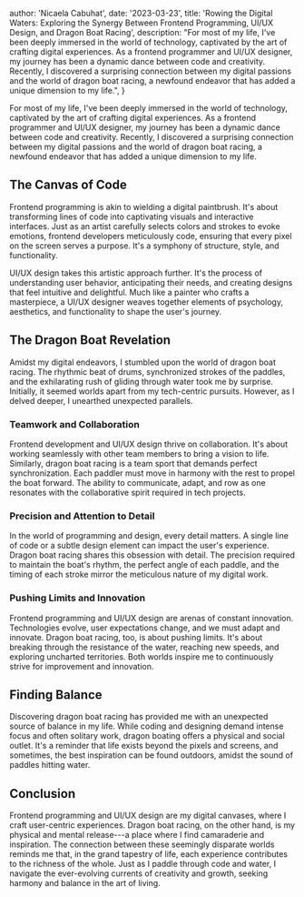 
  author: 'Nicaela Cabuhat',
  date: '2023-03-23',
  title:
    'Rowing the Digital Waters: Exploring the Synergy Between Frontend Programming, UI/UX Design, and Dragon Boat Racing',
  description:
    "For most of my life, I've been deeply immersed in the world of technology, captivated by the art of crafting digital experiences. As a frontend programmer and UI/UX designer, my journey has been a dynamic dance between code and creativity. Recently, I discovered a surprising connection between my digital passions and the world of dragon boat racing, a newfound endeavor that has added a unique dimension to my life.",
}


For most of my life, I've been deeply immersed in the world of technology, captivated by the art of crafting digital experiences. As a frontend programmer and UI/UX designer, my journey has been a dynamic dance between code and creativity. Recently, I discovered a surprising connection between my digital passions and the world of dragon boat racing, a newfound endeavor that has added a unique dimension to my life.

## The Canvas of Code

Frontend programming is akin to wielding a digital paintbrush. It's about transforming lines of code into captivating visuals and interactive interfaces. Just as an artist carefully selects colors and strokes to evoke emotions, frontend developers meticulously code, ensuring that every pixel on the screen serves a purpose. It's a symphony of structure, style, and functionality.

UI/UX design takes this artistic approach further. It's the process of understanding user behavior, anticipating their needs, and creating designs that feel intuitive and delightful. Much like a painter who crafts a masterpiece, a UI/UX designer weaves together elements of psychology, aesthetics, and functionality to shape the user's journey.

## The Dragon Boat Revelation

Amidst my digital endeavors, I stumbled upon the world of dragon boat racing. The rhythmic beat of drums, synchronized strokes of the paddles, and the exhilarating rush of gliding through water took me by surprise. Initially, it seemed worlds apart from my tech-centric pursuits. However, as I delved deeper, I unearthed unexpected parallels.

### Teamwork and Collaboration

Frontend development and UI/UX design thrive on collaboration. It's about working seamlessly with other team members to bring a vision to life. Similarly, dragon boat racing is a team sport that demands perfect synchronization. Each paddler must move in harmony with the rest to propel the boat forward. The ability to communicate, adapt, and row as one resonates with the collaborative spirit required in tech projects.

### Precision and Attention to Detail

In the world of programming and design, every detail matters. A single line of code or a subtle design element can impact the user's experience. Dragon boat racing shares this obsession with detail. The precision required to maintain the boat's rhythm, the perfect angle of each paddle, and the timing of each stroke mirror the meticulous nature of my digital work.

### Pushing Limits and Innovation

Frontend programming and UI/UX design are arenas of constant innovation. Technologies evolve, user expectations change, and we must adapt and innovate. Dragon boat racing, too, is about pushing limits. It's about breaking through the resistance of the water, reaching new speeds, and exploring uncharted territories. Both worlds inspire me to continuously strive for improvement and innovation.

## Finding Balance

Discovering dragon boat racing has provided me with an unexpected source of balance in my life. While coding and designing demand intense focus and often solitary work, dragon boating offers a physical and social outlet. It's a reminder that life exists beyond the pixels and screens, and sometimes, the best inspiration can be found outdoors, amidst the sound of paddles hitting water.

## Conclusion

Frontend programming and UI/UX design are my digital canvases, where I craft user-centric experiences. Dragon boat racing, on the other hand, is my physical and mental release---a place where I find camaraderie and inspiration. The connection between these seemingly disparate worlds reminds me that, in the grand tapestry of life, each experience contributes to the richness of the whole. Just as I paddle through code and water, I navigate the ever-evolving currents of creativity and growth, seeking harmony and balance in the art of living.
